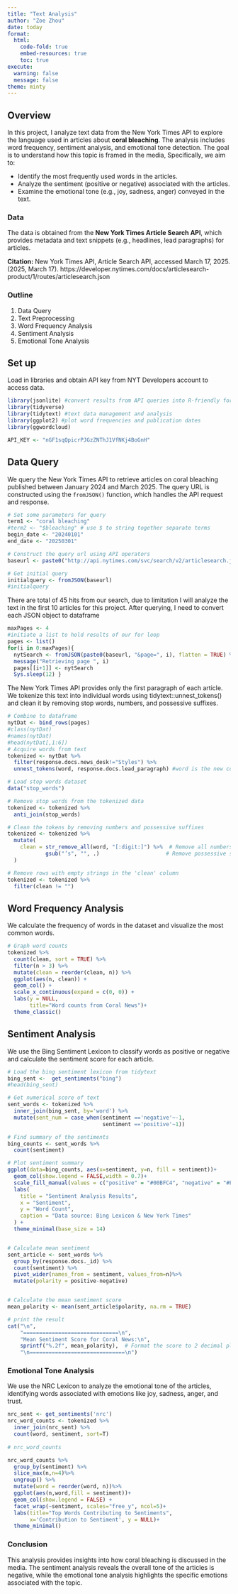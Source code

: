 ```yaml
---
title: "Text Analysis"
author: "Zoe Zhou"
date: today
format: 
  html:
    code-fold: true
    embed-resources: true
    toc: true
execute:
  warning: false
  message: false
theme: minty
---
```

## Overview

In this project, I analyze text data from the New York Times API to explore the language used in articles about **coral bleaching**. The analysis includes word frequency, sentiment analysis, and emotional tone detection. The goal is to understand how this topic is framed in the media, Specifically, we aim to:

- Identify the most frequently used words in the articles.
- Analyze the sentiment (positive or negative) associated with the articles.
- Examine the emotional tone (e.g., joy, sadness, anger) conveyed in the text.


### Data

The data is obtained from the **New York Times Article Search API**, which provides metadata and text snippets (e.g., headlines, lead paragraphs) for articles. 

**Citation:** New York Times API, Article Search API, accessed March 17, 2025. (2025, March 17). https://developer.nytimes.com/docs/articlesearch-product/1/routes/articlesearch.json

### Outline

1. Data Query
2. Text Preprocessing
3. Word Frequency Analysis
4. Sentiment Analysis
5. Emotional Tone Analysis

## Set up

Load in libraries and obtain API key from NYT Developers account to access data.

```r
library(jsonlite) #convert results from API queries into R-friendly formats 
library(tidyverse)
library(tidytext) #text data management and analysis
library(ggplot2) #plot word frequencies and publication dates
library(ggwordcloud)

API_KEY <- "nGF1sqQpicrPJGzZNThJ1VfNKj4BoGnH"
```

## Data Query 

We query the New York Times API to retrieve articles on coral bleaching published between January 2024 and March 2025. The query URL is constructed using the `fromJSON()` function, which handles the API request and response.

```r
# Set some parameters for query
term1 <- "coral bleaching" 
#term2 <- "$bleaching" # use $ to string together separate terms
begin_date <- "20240101"
end_date <- "20250301"

# Construct the query url using API operators
baseurl <- paste0("http://api.nytimes.com/svc/search/v2/articlesearch.json?q=",URLencode(term1),"&begin_date=",begin_date,"&end_date=",end_date,"&facet_filter=true&api-key=",API_KEY, sep="")

# Get initial query
initialquery <- fromJSON(baseurl)
#initialquery
```

There are total of 45 hits from our search, due to limitation I will analyze the text in the first 10 articles for this project. After querying, I need to convert each JSON object to dataframe

```r
maxPages <- 4
#initiate a list to hold results of our for loop
pages <- list()
for(i in 0:maxPages){
  nytSearch <- fromJSON(paste0(baseurl, "&page=", i), flatten = TRUE) %>% data.frame() 
  message("Retrieving page ", i)
  pages[[i+1]] <- nytSearch
  Sys.sleep(12) }
```
The New York Times API provides only the first paragraph of each article. We tokenize this text into individual words using tidytext::unnest_tokens() and clean it by removing stop words, numbers, and possessive suffixes.

```r
# Combine to dataframe
nytDat <- bind_rows(pages)
#class(nytDat)
#names(nytDat)
#head(nytDat[,1:6])
# Acquire words from text
tokenized <- nytDat %>%
  filter(response.docs.news_desk!="Styles") %>%
  unnest_tokens(word, response.docs.lead_paragraph) #word is the new column, paragraph is the source

# Load stop words dataset
data("stop_words")

# Remove stop words from the tokenized data
tokenized <- tokenized %>%
  anti_join(stop_words)

# Clean the tokens by removing numbers and possessive suffixes
tokenized <- tokenized %>%
  mutate(
    clean = str_remove_all(word, "[:digit:]") %>%  # Remove all numbers
            gsub("’s", "", .)                     # Remove possessive suffixes
  )

# Remove rows with empty strings in the 'clean' column
tokenized <- tokenized %>%
  filter(clean != "")
```

## Word Frequency Analysis
We calculate the frequency of words in the dataset and visualize the most common words.
```r
# Graph word counts
tokenized %>%
  count(clean, sort = TRUE) %>%
  filter(n > 3) %>% 
  mutate(clean = reorder(clean, n)) %>%
  ggplot(aes(n, clean)) +
  geom_col() +
  scale_x_continuous(expand = c(0, 0)) +
  labs(y = NULL,
       title="Word counts from Coral News")+
  theme_classic()
```
## Sentiment Analysis
We use the Bing Sentiment Lexicon to classify words as positive or negative and calculate the sentiment score for each article.
```r
# Load the bing sentiment lexicon from tidytext
bing_sent <-  get_sentiments("bing")
#head(bing_sent)

# Get numerical score of text
sent_words <- tokenized %>%
  inner_join(bing_sent, by='word') %>%
  mutate(sent_num = case_when(sentiment =='negative'~-1,
                              sentiment =='positive'~1))

# Find summary of the sentiments
bing_counts <- sent_words %>% 
  count(sentiment)

# Plot sentiment summary
ggplot(data=bing_counts, aes(x=sentiment, y=n, fill = sentiment))+
  geom_col(show.legend = FALSE,width = 0.7)+
  scale_fill_manual(values = c("positive" = "#00BFC4", "negative" = "#F8766D"))+
  labs(
    title = "Sentiment Analysis Results",
    x = "Sentiment",
    y = "Word Count",
    caption = "Data source: Bing Lexicon & New York Times"
  ) +
  theme_minimal(base_size = 14)


# Calculate mean sentiment
sent_article <- sent_words %>%
  group_by(response.docs._id) %>%
  count(sentiment) %>%
  pivot_wider(names_from = sentiment, values_from=n)%>%
  mutate(polarity = positive-negative)


# Calculate the mean sentiment score
mean_polarity <- mean(sent_article$polarity, na.rm = TRUE)

# print the result
cat("\n", 
    "==============================\n",
    "Mean Sentiment Score for Coral News:\n",
    sprintf("%.2f", mean_polarity),  # Format the score to 2 decimal places
    "\n==============================\n")

```


### Emotional Tone Analysis
We use the NRC Lexicon to analyze the emotional tone of the articles, identifying words associated with emotions like joy, sadness, anger, and trust.
```r
nrc_sent <- get_sentiments('nrc')
nrc_word_counts <- tokenized %>%
  inner_join(nrc_sent) %>%
  count(word, sentiment, sort=T)
  
# nrc_word_counts    

nrc_word_counts %>%
  group_by(sentiment) %>%
  slice_max(n,n=4)%>%
  ungroup() %>%
  mutate(word = reorder(word, n))%>%
  ggplot(aes(n,word,fill = sentiment))+
  geom_col(show.legend = FALSE) +
  facet_wrap(~sentiment, scales="free_y", ncol=5)+
  labs(title="Top Words Contributing to Sentiments",
       x='Contribution to Sentiment', y = NULL)+
  theme_minimal()
```
### Conclusion
This analysis provides insights into how coral bleaching is discussed in the media. The sentiment analysis reveals the overall tone of the articles is negative, while the emotional tone analysis highlights the specific emotions associated with the topic. 

